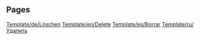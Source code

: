 
== Pages ==
[[Template/de/Löschen]]
[[Template/en/Delete]]
[[Template/es/Borrar]]
[[Template/ru/Удалить]]
